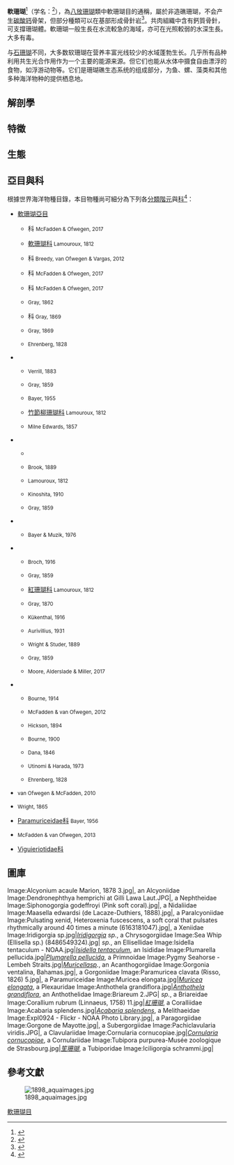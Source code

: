 {{Automatic taxobox
| taxon = Alcyonacea
| image = Cladiella.JPG
| image_caption = Cladiella sp.
| authority = 
}}
'''軟珊瑚'''<ref name="TaiBNET">{{cite web |url=http://taibnet.sinica.edu.tw/chi/taibnet_species_list.php?D2=order&D3=equal&T1=Alcyonacea&T1_new_value=true&query=Y&fr=y&sy=n |title=TaiBNET |access-date=2019-11-20 |language=zh-hant |archive-date=2016-04-04 |archive-url=https://web.archive.org/web/20160404233529/http://taibnet.sinica.edu.tw/chi/taibnet_species_list.php?D2=order&D3=equal&T1=Alcyonacea&T1_new_value=true&query=Y&fr=y&sy=n |dead-url=no }}</ref>（学名：{{lang|la|Alcyonacea}}<ref name="sp2000">{{cite web |url=http://www.sp2000.org.cn/browse/browse_this_taxa/549b7e7e-ba60-46a9-9b54-fbf8c3285e8e |title=Catalogue of Life China: 2019 Annual Checklist : Order Alcyonacea |access-date=2019-11-20 |language=zh-hans }}{{Dead link|date=2020年7月 |bot=InternetArchiveBot |fix-attempted=yes }}</ref>），為[[八放珊瑚亞綱|八放珊瑚]]類中軟珊瑚目的通稱，屬於非造礁珊瑚，不会产生[[碳酸钙|碳酸钙]]骨架，但部分種類可以在基部形成骨針岩<ref>{{Cite web|title=積「針」成「岩」–軟珊瑚也能造出硬岩礁|url=https://pansci.asia/archives/15060|access-date=2021-05-29|work=PanSci 泛科學|language=zh-TW|archive-date=2021-06-03|archive-url=https://web.archive.org/web/20210603025750/https://pansci.asia/archives/15060|dead-url=no}}</ref>。共肉組織中含有鈣質骨針，可支撐珊瑚體。軟珊瑚一般生長在水流較急的海域，亦可在光照較弱的水深生長。大多有毒。

与[[石珊瑚目|石珊瑚]]不同，大多数软珊瑚在营养丰富光线较少的水域蓬勃生长。几乎所有品种利用共生光合作用作为一个主要的能源来源。但它们也能从水体中摄食自由漂浮的食物，如浮游动物等。它们是珊瑚礁生态系统的组成部分，为鱼、螺、藻类和其他多种海洋物种的提供栖息地。

== 解剖學 ==

== 特徵 ==

== 生態 ==

==亞目與科==
根據世界海洋物種目錄，本目物種尚可細分為下列各[[分类阶元|分類階元]]與[[科_(生物)|科]]<ref name=WoRMS_1365">{{WoRMS |id=1365 |title=Alcyonacea |access-date=2018-03-22}}</ref>：

* [[軟珊瑚亞目|軟珊瑚亞目]]
** {{link-en|Acrophytidae|Acrophytidae}}科 <small>McFadden & Ofwegen, 2017</small>
** [[軟珊瑚科|軟珊瑚科]]<small> Lamouroux, 1812</small>
** {{link-en|Aquaumbridae|Aquaumbra}}科<small> Breedy, van Ofwegen & Vargas, 2012</small>
** {{link-en|Corymbophytidae|Corymbophyton}}科 <small>McFadden & Ofwegen, 2017</small>
** {{link-en|Leptophytidae|Leptophytidae}}科 <small>McFadden & Ofwegen, 2017</small>
** {{link-en|穗珊瑚科|Nephtheidae}}<small> Gray, 1862</small>
** {{link-en|Nidaliidae|Nidaliidae}}科<small> Gray, 1869</small>
** {{link-en|Paralcyoniidae科|Paralcyoniidae}}<small> Gray, 1869</small>
** {{link-en|Xeniidae|Xeniidae}}<small> Ehrenberg, 1828</small>
* {{link-en|Calcaxonia亞目|Calcaxonia}}
** {{link-en|Chrysogorgiidae科|Chrysogorgiidae}}<small> Verrill, 1883</small>
** {{link-en|Ellisellidae科|Ellisellidae}}<small> Gray, 1859</small>
** {{link-en|Ifalukellidae科|Ifalukellidae}}<small> Bayer, 1955</small>
** [[竹节柳珊瑚科|竹節柳珊瑚科]]<small> Lamouroux, 1812</small>
** {{link-en|Primnoidae科|Primnoidae}}<small> Milne Edwards, 1857</small>
* {{link-en|Holaxonia亞目|Holaxonia}}
** {{link-en|棘柳珊瑚科|Acanthogorgiidae}} {{small|Gray, 1859}}
** {{link-en|Dendrobrachiidae科|Dendrobrachiidae}} <small>Brook, 1889</small>
** {{link-en|Gorgoniidae科|Gorgoniidae}}<small> Lamouroux, 1812</small>
** {{link-en|Keroeididae科|Keroeididae}}<small> Kinoshita, 1910</small>
** {{link-en|Plexauridae科|Plexauridae}}<small> Gray, 1859</small>
* {{link-en|Protoalcyonaria亞目|Taiaroa (coral)}}
** {{link-en|Taiaroidae科|Taiaroa (coral)}}<small> Bayer & Muzik, 1976</small>
* {{link-en|Scleraxonia亞目|Scleraxonia}}
** {{link-en|Anthothelidae科|Anthothelidae}}<small> Broch, 1916</small>
** {{link-en|Briareidae科|Briareidae}}<small> Gray, 1859</small>
** [[红珊瑚科|紅珊瑚科]]<small> Lamouroux, 1812</small>
** {{link-en|Melithaeidae科|Melithaeidae}}<small> Gray, 1870</small>
** {{link-en|Paragorgiidae科|Paragorgiidae}}<small> Kükenthal, 1916</small>
** {{link-en|Parisididae科|Parisis (genus)}}<small> Aurivillius, 1931</small>
** {{link-en|Spongiodermidae科|Spongiodermidae}} <small>Wright & Studer, 1889</small>
** {{link-en|Subergorgiidae科|Subergorgiidae}}<small> Gray, 1859</small>
** {{link-en|Victorgorgiidae科|Victorgorgia}} <small>Moore, Alderslade & Miller, 2017</small>
* {{link-en|Stolonifera亞目|Stolonifera}}
** {{link-en|Acrossotidae科|Acrossota}}<small> Bourne, 1914</small>
** {{link-en|Arulidae科|Arulidae}}<small> McFadden & van Ofwegen, 2012</small>
** {{link-en|Clavulariidae科|Clavulariidae}}<small> Hickson, 1894</small>
** {{link-en|Coelogorgiidae科|Coelogorgia}}<small> Bourne, 1900</small>
** {{link-en|Cornulariidae科|Cornulariidae}}<small> Dana, 1846</small>
** {{link-en|Pseudogorgiidae科|Pseudogorgia}}<small> Utinomi & Harada, 1973</small>
** {{link-en|Tubiporidae科|Tubipora}}<small> Ehrenberg, 1828</small>

* {{link-en|Acanthoaxiidae科|Acanthoaxis}}<small> van Ofwegen & McFadden, 2010</small>
* {{link-en|Haimeidae科|Haimeidae}}<small> Wright, 1865</small>
* [[Paramuriceidae|Paramuriceidae科]] <small>Bayer, 1956</small>
* {{link-en|Parasphaerascleridae科|Parasphaerasclera}}<small> McFadden & van Ofwegen, 2013</small>
* [[Viguieriotidae|Viguieriotidae科]]

==圖庫==
<gallery style="text-align:center;" mode="packed">
Image:Alcyonium acaule Marion, 1878 3.jpg|''{{tsl|en|Alcyonium acaule||Alcyonium acaule}}'', an Alcyoniidae
Image:Dendronephthya hemprichi at Gilli Lawa Laut.JPG|''{{tsl|en|Dendronephthya hemprichi||Dendronephthya hemprichi}}'', a Nephtheidae
Image:Siphonogorgia godeffroyi (Pink soft coral).jpg|''{{tsl|en|Siphonogorgia godeffroyi||Siphonogorgia godeffroyi}}'', a Nidaliidae
Image:Maasella edwardsi (de Lacaze-Duthiers, 1888).jpg|''{{tsl|en|Maasella edwardsi||Maasella edwardsi}}'', a Paralcyoniidae
Image:Pulsating xenid, Heteroxenia fuscescens, a soft coral that pulsates rhythmically around 40 times a minute (6163181047).jpg|''{{tsl|en|Heteroxenia fuscescens||Heteroxenia fuscescens}}'', a Xeniidae
Image:Iridigorgia sp.jpg|''<!-- 页面不存在 -->[[Iridigorgia|Iridigorgia]] sp.'', a Chrysogorgiidae
Image:Sea Whip (Ellisella sp.) (8486549324).jpg|''{{tsl|en|Ellisella||Ellisella}} sp.'', an Ellisellidae
Image:Isidella tentaculum - NOAA.jpg|''<!-- 页面不存在 -->[[Isidella_tentaculum|Isidella tentaculum]]'', an Isididae
Image:Plumarella pellucida.jpg|''<!-- 页面不存在 -->[[Plumarella_pellucida|Plumarella pellucida]]'', a Primnoidae
Image:Pygmy Seahorse -Lembeh Straits.jpg|''<!-- 页面不存在 -->[[Muricella|Muricella]]sp.'', an Acanthogorgiidae
Image:Gorgonia ventalina, Bahamas.jpg|''{{tsl|en|Gorgonia ventalina||Gorgonia ventalina}}'', a Gorgoniidae
Image:Paramuricea clavata (Risso, 1826) 5.jpg|''{{tsl|en|Paramuricea clavata||Paramuricea clavata}}'', a Paramuriceidae
Image:Muricea elongata.jpg|''<!-- 页面不存在 -->[[Muricea_elongata|Muricea elongata]]'', a Plexauridae
Image:Anthothela grandiflora.jpg|''<!-- 页面不存在 -->[[Anthothela_grandiflora|Anthothela grandiflora]]'', an Anthothelidae
Image:Briareum 2.JPG|''{{tsl|en|Briareum||Briareum}} sp.'', a Briareidae
Image:Corallium rubrum (Linnaeus, 1758) 11.jpg|''<!-- [[Corallium_rubrum|Corallium rubrum]] -->[[紅珊瑚|紅珊瑚]]'', a Coralliidae
Image:Acabaria splendens.jpg|''<!-- 页面不存在 -->[[Acabaria_splendens|Acabaria splendens]]'', a Melithaeidae
Image:Expl0924 - Flickr - NOAA Photo Library.jpg|''{{tsl|en|Paragorgia arborea||Paragorgia arborea}}'', a Paragorgiidae
Image:Gorgone de Mayotte.jpg|''{{tsl|en|Annella mollis||Annella mollis}}'', a Subergorgiidae
Image:Pachiclavularia viridis.JPG|''{{tsl|en|Clavularia viridis||Clavularia viridis}}'', a Clavulariidae
Image:Cornularia cornucopiae.jpg|''<!-- 页面不存在 -->[[Cornularia_cornucopiae|Cornularia cornucopiae]]'', a Cornulariidae
Image:Tubipora purpurea-Musée zoologique de Strasbourg.jpg|''<!-- [[Tubipora_musica|Tubipora musica]] -->[[笙珊瑚|笙珊瑚]]'', a Tubiporidae
Image:Iciligorgia schrammi.jpg|''{{tsl|en|Iciligorgia schrammi||Iciligorgia schrammi}}''
</gallery>

==參考文獻==
{{reflist}}

[[File:1898_aquaimages.jpg|left]]

{{commonscat|Alcyonacea}}
{{Taxonbar|from=Q137552}}
[[Category:軟珊瑚目|]]